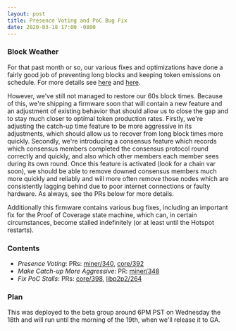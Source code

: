 ```yaml
---
layout: post
title: Presence Voting and PoC Bug Fix
date: 2020-03-18 17:00 -0800
---
```


### Block Weather

For that past month or so, our various fixes and optimizations have done a fairly good job of
preventing long blocks and keeping token emissions on schedule. For more details see
[here](/2020/01/27/oom-fix.html) and [here](/2020/01/31/time-catchup.html).

However, we've still not managed to restore our 60s block times. Because of this, we're shipping a
firmware soon that will contain a new feature and an adjustment of existing behavior that should
allow us to close the gap and to stay much closer to optimal token production rates. Firstly, we're
adjusting the catch-up time feature to be more aggressive in its adjustments, which should allow us
to recover from long block times more quickly. Secondly, we're introducing a consensus feature which
records which consensus members completed the consensus protocol round correctly and quickly, and
also which other members each member sees during its own round. Once this feature is activated (look
for a chain var soon), we should be able to remove downed consensus members much more quickly and
reliably and will more often remove those nodes which are consistently lagging behind due to poor
internet connections or faulty hardware. As always, see the PRs below for more details.

Additionally this firmware contains various bug fixes, including an important fix for the Proof of
Coverage state machine, which can, in certain circumstances, become stalled indefinitely (or at
least until the Hotspot restarts).

### Contents

- _Presence Voting_: PRs: [miner/340](https://github.com/helium/miner/pull/340),
  [core/392](https://github.com/helium/blockchain-core/pull/392)
- _Make Catch-up More Aggressive_: PR: [miner/348](https://github.com/helium/miner/pull/348)
- _Fix PoC Stalls_: PRs: [core/398](https://github.com/helium/blockchain-core/pull/398),
  [libp2p2/264](https://github.com/helium/erlang-libp2p/pull/264)

### Plan

This was deployed to the beta group around 6PM PST on Wednesday the 18th and will run until the
morning of the 19th, when we'll release it to GA.
